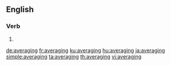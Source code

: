 ==English==

===Verb===
{{head|en|present participle}}

# {{present participle of|average|lang=en}}

[[de:averaging]]
[[fr:averaging]]
[[ku:averaging]]
[[hu:averaging]]
[[ja:averaging]]
[[simple:averaging]]
[[ta:averaging]]
[[th:averaging]]
[[vi:averaging]]